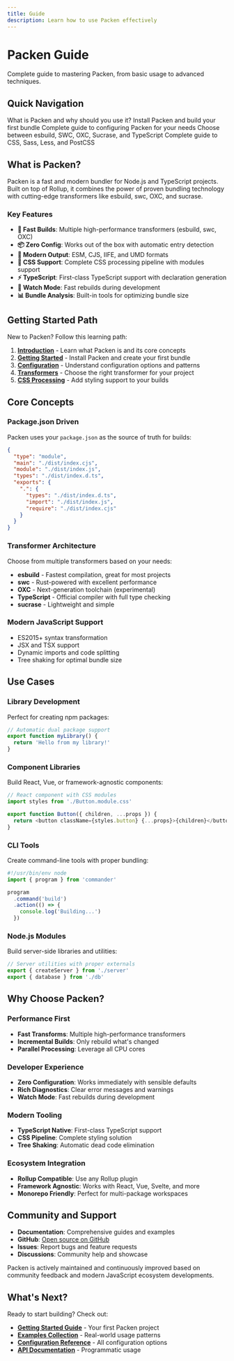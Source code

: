 ```yaml
---
title: Guide
description: Learn how to use Packen effectively
---
```


# Packen Guide

Complete guide to mastering Packen, from basic usage to advanced techniques.

## Quick Navigation

<Cards>
  <Card href="/docs/guide/introduction" title="Introduction">
    What is Packen and why should you use it?
  </Card>
  
  <Card href="/docs/guide/getting-started" title="Getting Started">
    Install Packen and build your first bundle
  </Card>
  
  <Card href="/docs/guide/configuration" title="Configuration">
    Complete guide to configuring Packen for your needs
  </Card>
  
  <Card href="/docs/guide/transformers" title="Transformers">
    Choose between esbuild, SWC, OXC, Sucrase, and TypeScript
  </Card>
  
  <Card href="/docs/guide/css" title="CSS Processing">
    Complete guide to CSS, Sass, Less, and PostCSS
  </Card>
</Cards>

## What is Packen?

Packen is a fast and modern bundler for Node.js and TypeScript projects. Built on top of Rollup, it combines the power of proven bundling technology with cutting-edge transformers like esbuild, swc, OXC, and sucrase.

### Key Features

- **🚀 Fast Builds**: Multiple high-performance transformers (esbuild, swc, OXC)
- **📦 Zero Config**: Works out of the box with automatic entry detection
- **🎯 Modern Output**: ESM, CJS, IIFE, and UMD formats
- **🎨 CSS Support**: Complete CSS processing pipeline with modules support
- **⚡ TypeScript**: First-class TypeScript support with declaration generation
- **🔄 Watch Mode**: Fast rebuilds during development
- **📊 Bundle Analysis**: Built-in tools for optimizing bundle size

## Getting Started Path

New to Packen? Follow this learning path:

1. **[Introduction](/docs/guide/introduction)** - Learn what Packen is and its core concepts
2. **[Getting Started](/docs/guide/getting-started)** - Install Packen and create your first bundle
3. **[Configuration](/docs/guide/configuration)** - Understand configuration options and patterns
4. **[Transformers](/docs/guide/transformers)** - Choose the right transformer for your project
5. **[CSS Processing](/docs/guide/css)** - Add styling support to your builds

## Core Concepts

### Package.json Driven

Packen uses your `package.json` as the source of truth for builds:

```json
{
  "type": "module",
  "main": "./dist/index.cjs",
  "module": "./dist/index.js",
  "types": "./dist/index.d.ts",
  "exports": {
    ".": {
      "types": "./dist/index.d.ts",
      "import": "./dist/index.js", 
      "require": "./dist/index.cjs"
    }
  }
}
```

### Transformer Architecture

Choose from multiple transformers based on your needs:

- **esbuild** - Fastest compilation, great for most projects
- **swc** - Rust-powered with excellent performance
- **OXC** - Next-generation toolchain (experimental)
- **TypeScript** - Official compiler with full type checking
- **sucrase** - Lightweight and simple

### Modern JavaScript Support

- ES2015+ syntax transformation
- JSX and TSX support
- Dynamic imports and code splitting
- Tree shaking for optimal bundle size

## Use Cases

### Library Development

Perfect for creating npm packages:

```typescript
// Automatic dual package support
export function myLibrary() {
  return 'Hello from my library!'
}
```

### Component Libraries

Build React, Vue, or framework-agnostic components:

```typescript
// React component with CSS modules
import styles from './Button.module.css'

export function Button({ children, ...props }) {
  return <button className={styles.button} {...props}>{children}</button>
}
```

### CLI Tools

Create command-line tools with proper bundling:

```typescript
#!/usr/bin/env node
import { program } from 'commander'

program
  .command('build')
  .action(() => {
    console.log('Building...')
  })
```

### Node.js Modules

Build server-side libraries and utilities:

```typescript
// Server utilities with proper externals
export { createServer } from './server'
export { database } from './db'
```

## Why Choose Packen?

### Performance First

- **Fast Transforms**: Multiple high-performance transformers
- **Incremental Builds**: Only rebuild what's changed
- **Parallel Processing**: Leverage all CPU cores

### Developer Experience

- **Zero Configuration**: Works immediately with sensible defaults
- **Rich Diagnostics**: Clear error messages and warnings
- **Watch Mode**: Fast rebuilds during development

### Modern Tooling

- **TypeScript Native**: First-class TypeScript support
- **CSS Pipeline**: Complete styling solution
- **Tree Shaking**: Automatic dead code elimination

### Ecosystem Integration

- **Rollup Compatible**: Use any Rollup plugin
- **Framework Agnostic**: Works with React, Vue, Svelte, and more
- **Monorepo Friendly**: Perfect for multi-package workspaces

## Community and Support

- **Documentation**: Comprehensive guides and examples
- **GitHub**: [Open source on GitHub](https://github.com/visulima/packem)
- **Issues**: Report bugs and feature requests
- **Discussions**: Community help and showcase

<Callout type="info">
Packen is actively maintained and continuously improved based on community feedback and modern JavaScript ecosystem developments.
</Callout>

## What's Next?

Ready to start building? Check out:

- **[Getting Started Guide](/docs/guide/getting-started)** - Your first Packen project
- **[Examples Collection](/docs/examples)** - Real-world usage patterns
- **[Configuration Reference](/docs/options)** - All configuration options
- **[API Documentation](/docs/api)** - Programmatic usage